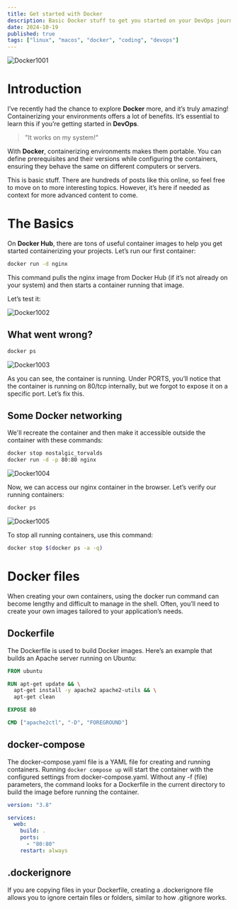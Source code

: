 ```yaml
---
title: Get started with Docker
description: Basic Docker stuff to get you started on your DevOps journey
date: 2024-10-19
published: true
tags: ["linux", "macos", "docker", "coding", "devops"]
---
```


<Image alt="Docker1001" src="/docker1001.png" width={400} height={400} />

# Introduction

I’ve recently had the chance to explore **Docker** more, and it’s truly
amazing! Containerizing your environments offers a lot of benefits. It’s
essential to learn this if you’re getting started in **DevOps**.

> "It works on my system!"

With **Docker**, containerizing environments makes them portable. You can
define prerequisites and their versions while configuring the containers,
ensuring they behave the same on different computers or servers.

This is basic stuff. There are hundreds of posts like this online, so feel free
to move on to more interesting topics. However, it’s here if needed as context
for more advanced content to come.

# The Basics

On **Docker Hub**, there are tons of useful container images to help you get
started containerizing your projects. Let’s run our first container:

```bash
docker run -d nginx
```

This command pulls the nginx image from Docker Hub (if it’s not already on your
system) and then starts a container running that image.

Let’s test it:

<Image alt="Docker1002" src="/docker1002.png" width={800} height={800} />

## What went wrong?

```bash
docker ps
```

<Image alt="Docker1003" src="/docker1003.png" width={800} height={800} />

As you can see, the container is running. Under PORTS, you’ll notice that the
container is running on 80/tcp internally, but we forgot to expose it on a
specific port. Let’s fix this.

## Some Docker networking

We'll recreate the container and then make it accessible outside the container with these
commands:

```bash
docker stop nostalgic_torvalds
docker run -d -p 80:80 nginx
```

<Image alt="Docker1004" src="/docker1004.png" width={800} height={800} />

Now, we can access our nginx container in the browser. Let’s verify our running containers:

```bash
docker ps
```

<Image alt="Docker1005" src="/docker1005.png" width={800} height={800} />

To stop all running containers, use this command:

```bash
docker stop $(docker ps -a -q)
```

# Docker files

When creating your own containers, using the docker run command can become
lengthy and difficult to manage in the shell. Often, you’ll need to create your
own images tailored to your application’s needs.

## Dockerfile

The Dockerfile is used to build Docker images. Here’s an example that builds an
Apache server running on Ubuntu:

```Dockerfile
FROM ubuntu

RUN apt-get update && \
  apt-get install -y apache2 apache2-utils && \
  apt-get clean

EXPOSE 80

CMD ["apache2ctl", "-D", "FOREGROUND"]
```

## docker-compose

The docker-compose.yaml file is a YAML file for creating and running
containers. Running `docker compose up` will start the container with the
configured settings from docker-compose.yaml. Without any -f (file) parameters,
the command looks for a Dockerfile in the current directory to build the image
before running the container.

```yaml
version: "3.8"

services:
  web:
    build: .
    ports:
      - "80:80"
    restart: always
```

## .dockerignore

If you are copying files in your Dockerfile, creating a .dockerignore file
allows you to ignore certain files or folders, similar to how .gitignore works.

